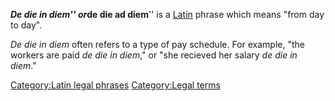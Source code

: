 '''''De die in diem''''' or '''''de die ad diem''''' is a [[Latin]] phrase which means "from day to day".

''De die in diem'' often refers to a type of pay schedule. For example, "the workers are paid ''de die in diem''," or "she recieved her salary ''de die in diem''."

[[Category:Latin legal phrases]]
[[Category:Legal terms]]